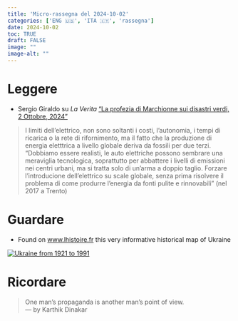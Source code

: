 ```yaml
---
title: 'Micro-rassegna del 2024-10-02'
categories: ['ENG 🇺🇸', 'ITA 🇮🇹', 'rassegna']
date: 2024-10-02
toc: TRUE
draft: FALSE
image: ""
image-alt: ""
---
```


# Leggere

-   Sergio Giraldo su *La Verita* ["La profezia di Marchionne sui disastri verdi, 2 Ottobre, 2024"](marchionne.pdf)

> I limiti dell'elettrico, non sono soltanti i costi, l'autonomia, i tempi di ricarica o la rete di rifornimento, ma il fatto che la produzione di energia eletttrica a livello globale deriva da fossili per due terzi. "Dobbiamo essere realisti, le auto elettriche possono sembrare una meraviglia tecnologica, soprattutto per abbattere i livelli di emissioni nei centri urbani, ma si tratta solo di un'arma a doppio taglio. Forzare l'introducione dell'elettrico su scale globale, senza prima risolvere il problema di come produrre l'energia da fonti pulite e rinnovabili" (nel 2017 a Trento)

<!-- --- by Author -->

# Guardare

-   Found on [www.lhistoire.fr](https://www.lhistoire.fr/portfolio/carte-dossier-ukraine-lukraine-de-1991) this very informative historical map of Ukraine

[![Ukraine from 1921 to 1991](map_ukrain_1991.PNG){fig-align="center"}](https://www.lhistoire.fr/portfolio/carte-dossier-ukraine-lukraine-de-1991)

<!-- # Ascoltare  -->

<!-- + Who  ["what, date"]()  -->

<!-- > Quote   -->

<!-- --- by Author -->

# Ricordare

> One man's propaganda is another man's point of view.\
> --- by Karthik Dinakar
